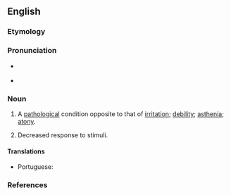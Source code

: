 ==English==

===Etymology===
{{suffix|en|abirritate|ion}}

===Pronunciation===
* {{a|US}} {{IPA|en|/ˌæb.ɪɹ.ɪˈteɪ.ʃn̩/}}
* {{rhymes|en|eɪʃən}}

===Noun===
{{en-noun}}

# {{lb|en|medicine}} A [[pathological]] condition opposite to that of [[irritation]]; [[debility]]; [[asthenia]]; [[atony]].
# {{lb|en|medicine}} Decreased response to stimuli.

====Translations====
{{trans-top|debility; want of strength}}
* Portuguese: {{t|pt|abirritação|f}}
{{trans-mid}}
{{trans-bottom}}

===References===
{{cite-book|last=|first=|authorlink=|coauthors=|editor=Thomas, Clayton L.|others=|title=Taber's Encyclopedic Medical Dictionary|year=1940|url=|format=|accessdate=|accessyear=|accessmonth=|edition=5th|date=|year_published=1993|month=|publisher=F. A. Davis Company|location=Philadelphia, PA|doi=|isbn=0-8036-8313-8|lccn=|ol=|page=6|chapter=|chapterurl=|quote=}}